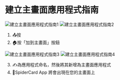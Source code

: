 # 建立主畫面應用程式指南

![建立主畫面應用程式指南1](https://milways.gitbook.io/~gitbook/image?url=https%3A%2F%2F576526375-files.gitbook.io%2F%7E%2Ffiles%2Fv0%2Fb%2Fgitbook-x-prod.appspot.com%2Fo%2Fspaces%252FWk98YWM2MHtAzSHwvK6L%252Fuploads%252FPVw4lH0FSvAAvIgAKj3b%252F314.png%3Falt%3Dmedia%26token%3D2703983c-10a7-4ec7-b431-760d778b869c&width=768&dpr=4&quality=100&sign=84f2db84&sv=2)
![建立主畫面應用程式指南2](https://milways.gitbook.io/~gitbook/image?url=https%3A%2F%2F576526375-files.gitbook.io%2F%7E%2Ffiles%2Fv0%2Fb%2Fgitbook-x-prod.appspot.com%2Fo%2Fspaces%252FWk98YWM2MHtAzSHwvK6L%252Fuploads%252F5LD3yl7JnOuyGiDTKOUY%252F315.png%3Falt%3Dmedia%26token%3D94b05636-c347-47bc-a149-700e2219110c&width=768&dpr=4&quality=100&sign=5869446f&sv=2)

1.  📤按
2.  🏠按「加到主畫面」按鈕

![建立主畫面應用程式指南3](https://milways.gitbook.io/~gitbook/image?url=https%3A%2F%2F576526375-files.gitbook.io%2F%7E%2Ffiles%2Fv0%2Fb%2Fgitbook-x-prod.appspot.com%2Fo%2Fspaces%252FWk98YWM2MHtAzSHwvK6L%252Fuploads%252FhhQjbScgrmzJD1sQeJRV%252F316.png%3Falt%3Dmedia%26token%3D8226c322-939a-4818-a549-70b18d35677f&width=768&dpr=4&quality=100&sign=cb56ade6&sv=2)
![建立主畫面應用程式指南4](https://milways.gitbook.io/~gitbook/image?url=https%3A%2F%2F576526375-files.gitbook.io%2F%7E%2Ffiles%2Fv0%2Fb%2Fgitbook-x-prod.appspot.com%2Fo%2Fspaces%252FWk98YWM2MHtAzSHwvK6L%252Fuploads%252FyrTZPeMHXnbS0ZpMcjFe%252F435.png%3Falt%3Dmedia%26token%3Dd0c359d3-5588-4474-a53f-614c445ef9b8&width=768&dpr=4&quality=100&sign=d8745158&sv=2)

3.  ✍️為應用程式命名，然後將其新增為主畫面應用程式
4.  🚀SpiderCard App 將會出現在您的主畫面上
